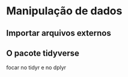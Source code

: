 # Manipulação de dados

## Importar arquivos externos

## O pacote tidyverse

focar no tidyr e no dplyr

